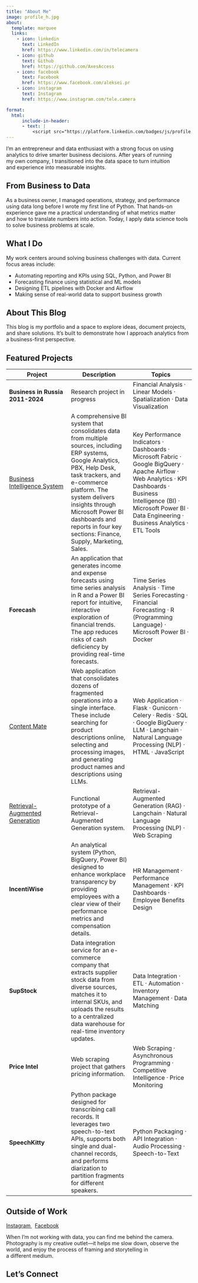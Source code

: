 ```yaml
---
title: "About Me"
image: profile_h.jpg
about:
  template: marquee
  links:
    - icon: linkedin
      text: LinkedIn
      href: https://www.linkedin.com/in/telecamera
    - icon: github
      text: Github
      href: https://github.com/AxesAccess
    - icon: facebook
      text: Facebook
      href: https://www.facebook.com/aleksei.pr
    - icon: instagram
      text: Instagram
      href: https://www.instagram.com/tele.camera

format:
  html:
      include-in-header:
      - text: |
          <script src="https://platform.linkedin.com/badges/js/profile.js" async defer type="text/javascript"></script>
---
```


I'm an entrepreneur and data enthusiast with a strong focus on using
analytics to drive smarter business decisions. After years of running
my own company, I transitioned into the data space to turn intuition
and experience into measurable insights.

## From Business to Data

As a business owner, I managed operations, strategy, and performance
using data long before I wrote my first line of Python. That hands-on
experience gave me a practical understanding of what metrics matter
and how to translate numbers into action. Today, I apply data science
tools to solve business problems at scale.

## What I Do

My work centers around solving business challenges with data. Current
focus areas include:

-   Automating reporting and KPIs using SQL, Python, and Power BI\
-   Forecasting finance using statistical and ML models\
-   Designing ETL pipelines with Docker and Airflow\
-   Making sense of real-world data to support business growth

## About This Blog

This blog is my portfolio and a space to explore ideas, document
projects, and share solutions. It’s built to demonstrate how I approach
analytics from a business-first perspective.

## Featured Projects

| Project | Description | Topics |
|----|----|----|
| **Business in Russia 2011-2024** | Research project in progress | Financial Analysis · Linear Models · Spatialization · Data Visualization |
| [Business Intelligence System](/posts/20250106-bi-flowchart/) | A comprehensive BI system that consolidates data from multiple sources, including ERP systems, Google Analytics, PBX, Help Desk, task trackers, and e-commerce platform. The system delivers insights through Microsoft Power BI dashboards and reports in four key sections: Finance, Supply, Marketing, Sales. | Key Performance Indicators · Dashboards · Microsoft Fabric · Google BigQuery · Apache Airflow · Web Analytics · KPI Dashboards · Business Intelligence (BI) · Microsoft Power BI · Data Engineering · Business Analytics · ETL Tools |
| **Forecash** | An application that generates income and expense forecasts using time series analysis in R and a Power BI report for intuitive, interactive exploration of financial trends. The app reduces risks of cash deficiency by providing real-time forecasts. | Time Series Analysis · Time Series Forecasting · Financial Forecasting · R (Programming Language) · Microsoft Power BI · Docker |
| [Content Mate](/posts/20250531-content-mate/) | Web application that consolidates dozens of fragmented operations into a single interface. These include searching for product descriptions online, selecting and processing images, and generating product names and descriptions using LLMs. | Web Application · Flask · Gunicorn · Celery · Redis · SQL · Google BigQuery · LLM · Langchain · Natural Language Processing (NLP) · HTML · JavaScript |
| [Retrieval-Augmented Generation](/posts/20250321-rag/) | Functional prototype of a Retrieval-Augmented Generation system. | Retrieval-Augmented Generation (RAG) · Langchain · Natural Language Processing (NLP) · Web Scraping |
| **IncentiWise** | An analytical system (Python, BigQuery, Power BI) designed to enhance workplace transparency by providing employees with a clear view of their performance metrics and compensation details. | HR Management · Performance Management · KPI Dashboards · Employee Benefits Design |
| **SupStock** | Data integration service for an e-commerce company that extracts supplier stock data from diverse sources, matches it to internal SKUs, and uploads the results to a centralized data warehouse for real-time inventory updates. | Data Integration · ETL · Automation · Inventory Management · Data Matching |
| **Price Intel** | Web scraping project that gathers pricing information. | Web Scraping · Asynchronous Programming · Competitive Intelligence · Price Monitoring |
| **SpeechKitty** | Python package designed for transcribing call records. It leverages two speech-to-text APIs, supports both single and dual-channel records, and performs diarization to partition fragments for different speakers. | Python Packaging · API Integration · Audio Processing · Speech-to-Text |

## Outside of Work

<a href="https://www.instagram.com/tele.camera" class="about-link" rel="" target="" data-original-href="https://www.instagram.com/tele.camera">
<i class="bi bi-instagram"></i> [Instagram]{.about-link-text} </a> 
<a href="https://www.facebook.com/aleksei.pr" class="about-link" rel="" target="" data-original-href="https://www.facebook.com/aleksei.pr">
<i class="bi bi-facebook"></i> [Facebook]{.about-link-text} </a>

When I'm not working with data, you can find me behind the camera.
Photography is my creative outlet—it helps me slow down, observe the
world, and enjoy the process of framing and storytelling in
a different medium.

## Let’s Connect

::: {.badge-base .LI-profile-badge data-locale="en_US" data-size="large" data-theme="light" data-type="HORIZONTAL" data-vanity="telecamera" data-version="v1"}
:::
